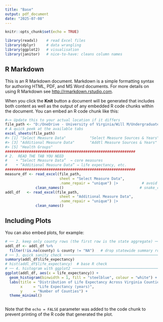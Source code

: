 ```yaml
---
title: "Base"
output: pdf_document
date: "2025-07-08"
---
```


```r
knitr::opts_chunk$set(echo = TRUE)

library(readxl)    # read Excel files
library(dplyr)     # data wrangling
library(ggplot2)   # visualisation
library(janitor)   # nice-to-have: cleans column names
```

## R Markdown

This is an R Markdown document. Markdown is a simple formatting syntax for authoring HTML, PDF, and MS Word documents. For more details on using R Markdown see <http://rmarkdown.rstudio.com>.

When you click the **Knit** button a document will be generated that includes both content as well as the output of any embedded R code chunks within the document. You can embed an R code chunk like this:

```r
#–> Update this to your actual location if it differs
file_path <- "D:/OneDrive - University of Virginia/Will M/Undergraduate Research Courses-Grants/Summer 2025/Introduction to Regression Analysis (STAT 3220)/Final Project/3220-Final-Project/2025 County Health Rankings Virginia Data - v3.xlsx"
# A quick peek at the available tabs
excel_sheets(file_path)
#> [1] "Select Measure Data"           "Select Measure Sources & Years"
#> [3] "Additional Measure Data"       "Addtl Measure Sources & Years"
#> [5] "Health Groups"
############################################################
# 2.  READ THE TAB YOU NEED
#    • “Select Measure Data”  → core measures
#    • “Additional Measure Data” → life expectancy, etc.
############################################################
measure_df <- read_excel(file_path,
                         sheet = "Select Measure Data",
                         .name_repair = "unique") |>           # avoid dup col names
              clean_names()                                   # snake_case columns
addl_df   <- read_excel(file_path,
                         sheet = "Additional Measure Data",
                         .name_repair = "unique") |>
              clean_names()
```

## Including Plots

You can also embed plots, for example:

```r
# ── 2. keep only county rows (the first row is the state aggregate) ──────────
addl_df <- addl_df %>% 
  filter(!is.na(county) & county != "NA")   # drop statewide summary row
# ── 3. quick sanity check ────────────────────────────────────────────────────
summary(addl_df$life_expectancy)
# hist(addl_df$life_expectancy)  # base R check
# ── 4. histogram with ggplot2 ────────────────────────────────────────────────
ggplot(addl_df, aes(x = life_expectancy)) +
  geom_histogram(binwidth = 1, fill = "steelblue", colour = "white") +
  labs(title = "Distribution of Life Expectancy Across Virginia Counties (2025)",
       x     = "Life Expectancy (years)",
       y     = "Number of Counties") +
  theme_minimal()

```

```r

```

Note that the `echo = FALSE` parameter was added to the code chunk to prevent printing of the R code that generated the plot.

